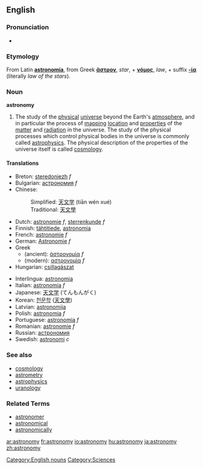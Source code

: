 ==English==
{{wikipedia}}

===Pronunciation===
*{{IPA|/əˈstɹɑnəˌmi/ ([[w:General American|GA]])}}

===Etymology===
From Latin '''[[astronomia]]''', from Greek '''[[ἄστρον]]''', ''star'', +   '''[[νόμος]]''', ''law'', + suffix '''[[-ία]]''' (literally ''law of the stars'').

===Noun===
'''astronomy'''

#The study of the [[physical]] [[universe]] beyond the Earth's [[atmosphere]], and in particular the process of [[mapping]] [[location]] and [[properties]] of the [[matter]] and [[radiation]] in the universe. The study of the physical processes which control physical bodies in the universe is commonly called [[astrophysics]]. The physical description of the properties of the universe itself is called [[cosmology]].

====Translations====
{{top}}
*Breton: [[steredoniezh]] ''f''
*Bulgarian: [[астрономия]] ''f''
*Chinese:
*:Simplified: [[天文学]] (tiān wén xué)
*:Traditional: [[天文學]]
*Dutch: [[astronomie]] ''f'', [[sterrenkunde]] ''f''
*Finnish: [[tähtitiede]], [[astronomia]]
*French: [[astronomie]] ''f''
*German: [[Astronomie]] ''f''
*Greek
**(ancient): [[ἀστρονομία]] ''f''
**(modern): [[αστρονομία]] ''f''
*Hungarian: [[csillagászat]]
{{mid}}
*Interlingua: [[astronomia]]
*Italian: [[astronomia]] ''f''
*Japanese: [[天文学]] (てんもんがく)
*Korean: [[천문학]] ([[天文學]])
*Latvian: [[astronomija]]
*Polish: [[astronomia]] ''f''
*Portuguese: [[astronomia]] ''f''
*Romanian: [[astronomie]] ''f''
*Russian: [[астрономия]]
*Swedish: [[astronomi]] ''c''
{{bottom}}

===See also===
*[[cosmology]]
*[[astrometry]]
*[[astrophysics]]
*[[uranology]]

===Related Terms===
*[[astronomer]]
*[[astronomical]]
*[[astronomically]]

[[Category:English nouns]]
[[Category:Sciences]]

[[ar:astronomy]]
[[fr:astronomy]]
[[io:astronomy]]
[[hu:astronomy]]
[[ja:astronomy]]
[[zh:astronomy]]